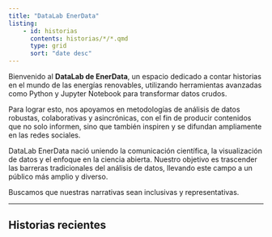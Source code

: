 ```yaml
---
title: "DataLab EnerData"
listing:
    - id: historias
      contents: historias/*/*.qmd
      type: grid
      sort: "date desc"
---
```

Bienvenido al **DataLab de EnerData**, un espacio dedicado a contar historias en el mundo de las energías renovables, utilizando herramientas avanzadas como Python y Jupyter Notebook para transformar datos crudos.

Para lograr esto, nos apoyamos en metodologías de análisis de datos robustas, colaborativas y asincrónicas, con el fin de producir contenidos que no solo informen, sino que también inspiren y se difundan ampliamente en las redes sociales.

DataLab EnerData nació uniendo la comunicación científica, la visualización de datos y el enfoque en la ciencia abierta. Nuestro objetivo es trascender las barreras tradicionales del análisis de datos, llevando este campo a un público más amplio y diverso.

Buscamos que nuestras narrativas sean inclusivas y representativas.





---

## Historias recientes

::: {#historias}
:::

